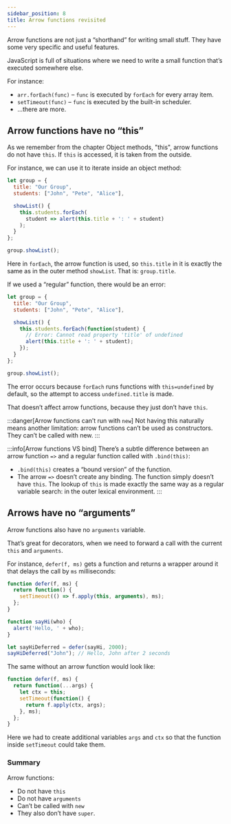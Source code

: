 ```yaml
---
sidebar_position: 8
title: Arrow functions revisited
---
```


Arrow functions are not just a “shorthand” for writing small stuff. They have some very specific and useful features.

JavaScript is full of situations where we need to write a small function that’s executed somewhere else.

For instance:

* `arr.forEach(func)` – `func` is executed by `forEach` for every array item.
* `setTimeout(func)` – `func` is executed by the built-in scheduler.
* …there are more.

## Arrow functions have no “this”
As we remember from the chapter Object methods, "this", arrow functions do not have `this`. If `this` is accessed, it is taken from the outside.

For instance, we can use it to iterate inside an object method:

```js {6-8}
let group = {
  title: "Our Group",
  students: ["John", "Pete", "Alice"],

  showList() {
    this.students.forEach(
      student => alert(this.title + ': ' + student)
    );
  }
};

group.showList();
```

Here in `forEach`, the arrow function is used, so `this.title` in it is exactly the same as in the outer method `showList`. That is: `group.title`.

If we used a “regular” function, there would be an error:
```js {6-9}
let group = {
  title: "Our Group",
  students: ["John", "Pete", "Alice"],

  showList() {
    this.students.forEach(function(student) {
      // Error: Cannot read property 'title' of undefined
      alert(this.title + ': ' + student);
    });
  }
};

group.showList();
```
The error occurs because `forEach` runs functions with `this=undefined` by default, so the attempt to access `undefined.title` is made.

That doesn’t affect arrow functions, because they just don’t have `this`.

:::danger[Arrow functions can’t run with `new`]
Not having this naturally means another limitation: arrow functions can’t be used as constructors. They can’t be called with new.
:::

:::info[Arrow functions VS bind]
There’s a subtle difference between an arrow function `=>` and a regular function called with `.bind(this)`:

* `.bind(this)` creates a “bound version” of the function.
* The arrow `=>` doesn’t create any binding. The function simply doesn’t have `this`. The lookup of `this` is made exactly the same way as a regular variable search: in the outer lexical environment.
:::

## Arrows have no “arguments”

Arrow functions also have no `arguments` variable.

That’s great for decorators, when we need to forward a call with the current `this` and `arguments`.

For instance, `defer(f, ms)` gets a function and returns a wrapper around it that delays the call by `ms` milliseconds:

```js
function defer(f, ms) {
  return function() {
    setTimeout(() => f.apply(this, arguments), ms);
  };
}

function sayHi(who) {
  alert('Hello, ' + who);
}

let sayHiDeferred = defer(sayHi, 2000);
sayHiDeferred("John"); // Hello, John after 2 seconds
```

The same without an arrow function would look like:

```js
function defer(f, ms) {
  return function(...args) {
    let ctx = this;
    setTimeout(function() {
      return f.apply(ctx, args);
    }, ms);
  };
}
```
Here we had to create additional variables `args` and `ctx` so that the function inside `setTimeout` could take them.

### Summary

Arrow functions:

* Do not have `this`
* Do not have `arguments`
* Can’t be called with `new`
* They also don’t have `super`.
